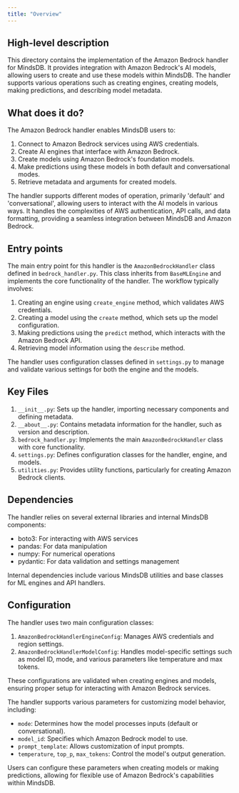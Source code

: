 ```yaml
---
title: "Overview"
---
```


## High-level description
This directory contains the implementation of the Amazon Bedrock handler for MindsDB. It provides integration with Amazon Bedrock's AI models, allowing users to create and use these models within MindsDB. The handler supports various operations such as creating engines, creating models, making predictions, and describing model metadata.

## What does it do?
The Amazon Bedrock handler enables MindsDB users to:
1. Connect to Amazon Bedrock services using AWS credentials.
2. Create AI engines that interface with Amazon Bedrock.
3. Create models using Amazon Bedrock's foundation models.
4. Make predictions using these models in both default and conversational modes.
5. Retrieve metadata and arguments for created models.

The handler supports different modes of operation, primarily 'default' and 'conversational', allowing users to interact with the AI models in various ways. It handles the complexities of AWS authentication, API calls, and data formatting, providing a seamless integration between MindsDB and Amazon Bedrock.

## Entry points
The main entry point for this handler is the `AmazonBedrockHandler` class defined in `bedrock_handler.py`. This class inherits from `BaseMLEngine` and implements the core functionality of the handler. The workflow typically involves:

1. Creating an engine using `create_engine` method, which validates AWS credentials.
2. Creating a model using the `create` method, which sets up the model configuration.
3. Making predictions using the `predict` method, which interacts with the Amazon Bedrock API.
4. Retrieving model information using the `describe` method.

The handler uses configuration classes defined in `settings.py` to manage and validate various settings for both the engine and the models.

## Key Files
1. `__init__.py`: Sets up the handler, importing necessary components and defining metadata.
2. `__about__.py`: Contains metadata information for the handler, such as version and description.
3. `bedrock_handler.py`: Implements the main `AmazonBedrockHandler` class with core functionality.
4. `settings.py`: Defines configuration classes for the handler, engine, and models.
5. `utilities.py`: Provides utility functions, particularly for creating Amazon Bedrock clients.

## Dependencies
The handler relies on several external libraries and internal MindsDB components:
- boto3: For interacting with AWS services
- pandas: For data manipulation
- numpy: For numerical operations
- pydantic: For data validation and settings management

Internal dependencies include various MindsDB utilities and base classes for ML engines and API handlers.

## Configuration
The handler uses two main configuration classes:
1. `AmazonBedrockHandlerEngineConfig`: Manages AWS credentials and region settings.
2. `AmazonBedrockHandlerModelConfig`: Handles model-specific settings such as model ID, mode, and various parameters like temperature and max tokens.

These configurations are validated when creating engines and models, ensuring proper setup for interacting with Amazon Bedrock services.

The handler supports various parameters for customizing model behavior, including:
- `mode`: Determines how the model processes inputs (default or conversational).
- `model_id`: Specifies which Amazon Bedrock model to use.
- `prompt_template`: Allows customization of input prompts.
- `temperature`, `top_p`, `max_tokens`: Control the model's output generation.

Users can configure these parameters when creating models or making predictions, allowing for flexible use of Amazon Bedrock's capabilities within MindsDB.